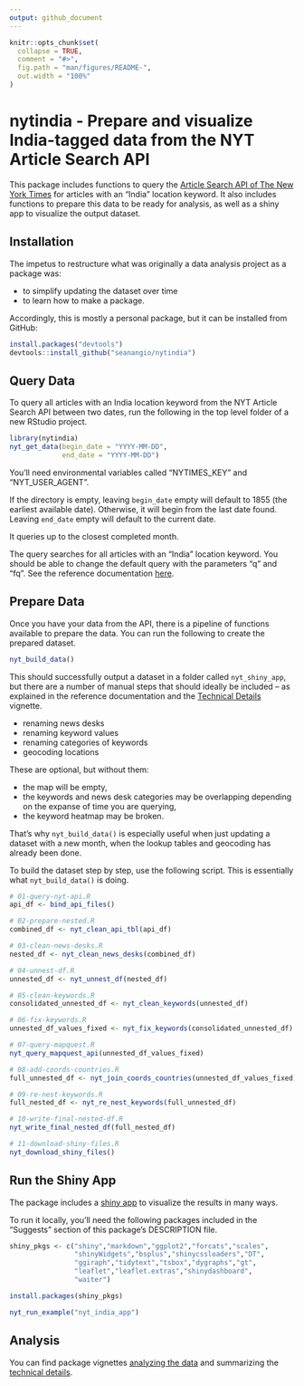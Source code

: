 ```yaml
---
output: github_document
---
```


<!-- README.md is generated from README.Rmd. Please edit that file. You'll still need to render `README.Rmd` regularly, to keep `README.md` up-to-date. `devtools::build_readme()` is handy for this. You could also use GitHub Actions to re-render `README.Rmd` every time you push. An example workflow can be found here: <https://github.com/r-lib/actions/tree/master/examples>. -->

```r
knitr::opts_chunk$set(
  collapse = TRUE,
  comment = "#>",
  fig.path = "man/figures/README-",
  out.width = "100%"
)
```
# nytindia - Prepare and visualize India-tagged data from the NYT Article Search API

<!-- badges: start -->
<!-- badges: end -->

This package includes functions to query the [Article Search API of The New York Times](https://developer.nytimes.com/docs/articlesearch-product/1/overview) for articles with an "India" location keyword. It also includes functions to prepare this data to be ready for analysis, as well as a shiny app to visualize the output dataset.

## Installation

The impetus to restructure what was originally a data analysis project as a package was: 

- to simplify updating the dataset over time
- to learn how to make a package.

Accordingly, this is mostly a personal package, but it can be installed from GitHub:

``` r
install.packages("devtools")
devtools::install_github("seanangio/nytindia")
```

## Query Data

To query all articles with an India location keyword from the NYT Article Search API between two dates, run the following in the top level folder of a new RStudio project. 

```r
library(nytindia)
nyt_get_data(begin_date = "YYYY-MM-DD", 
             end_date = "YYYY-MM-DD")
```

You'll need environmental variables called "NYTIMES_KEY" and "NYT_USER_AGENT". 

If the directory is empty, leaving `begin_date` empty will default to 1855 (the earliest available date). Otherwise, it will begin from the last date found. Leaving `end_date` empty will default to the current date.

It queries up to the closest completed month.

The query searches for all articles with an "India" location keyword. You should be able to change the default query with the parameters "q" and "fq". See the reference documentation [here](https://seanangio.github.io/nytindia/reference/nyt_get_data.html). 

## Prepare Data

Once you have your data from the API, there is a pipeline of functions available to prepare the data. You can run the following to create the prepared dataset.

```r
nyt_build_data()
```

This should successfully output a dataset in a folder called `nyt_shiny_app`, but there are a number of manual steps that should ideally be included -- as explained in the reference documentation and the [Technical Details](https://seanangio.github.io/nytindia/articles/technical-details.html) vignette.

- renaming news desks
- renaming keyword values
- renaming categories of keywords
- geocoding locations

These are optional, but without them: 

- the map will be empty,
- the keywords and news desk categories may be overlapping depending on the expanse of time you are querying,
- the keyword heatmap may be broken.

That's why `nyt_build_data()` is especially useful when just updating a dataset with a new month, when the lookup tables and geocoding has already been done.

To build the dataset step by step, use the following script. This is essentially what `nyt_build_data()` is doing.

```r
# 01-query-nyt-api.R
api_df <- bind_api_files()

# 02-prepare-nested.R
combined_df <- nyt_clean_api_tbl(api_df)

# 03-clean-news-desks.R
nested_df <- nyt_clean_news_desks(combined_df)

# 04-unnest-df.R
unnested_df <- nyt_unnest_df(nested_df)

# 05-clean-keywords.R
consolidated_unnested_df <- nyt_clean_keywords(unnested_df)

# 06-fix-keywords.R
unnested_df_values_fixed <- nyt_fix_keywords(consolidated_unnested_df)

# 07-query-mapquest.R
nyt_query_mapquest_api(unnested_df_values_fixed)

# 08-add-coords-countries.R
full_unnested_df <- nyt_join_coords_countries(unnested_df_values_fixed)

# 09-re-nest-keywords.R
full_nested_df <- nyt_re_nest_keywords(full_unnested_df)

# 10-write-final-nested-df.R
nyt_write_final_nested_df(full_nested_df)

# 11-download-shiny-files.R
nyt_download_shiny_files()
```


## Run the Shiny App

The package includes a [shiny app](https://github.com/seanangio/nytindia/tree/master/inst/examples/nyt_india_app) to visualize the results in many ways.

To run it locally, you'll need the following packages included in the "Suggests" section of this package's DESCRIPTION file.

```r
shiny_pkgs <- c("shiny","markdown","ggplot2","forcats","scales",
                "shinyWidgets","bsplus","shinycssloaders","DT",
                "ggiraph","tidytext","tsbox","dygraphs","gt",
                "leaflet","leaflet.extras","shinydashboard",
                "waiter")

install.packages(shiny_pkgs)

nyt_run_example("nyt_india_app")
```

## Analysis

You can find package vignettes [analyzing the data](https://seanangio.github.io/nytindia/articles/analysis.html) and summarizing the [technical details](https://seanangio.github.io/nytindia/articles/technical-details.html).
